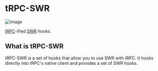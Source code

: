 # tRPC-SWR

![image](https://raw.githubusercontent.com/sachinraja/trpc-swr/main/assets/social.png)

[tRPC](https://trpc.io)-ified [SWR](https://swr.vercel.app) hooks.

## What is tRPC-SWR

tRPC-SWR is a set of hooks that allow you to use SWR with tRPC. It hooks directly into tRPC's native client and provides a set of SWR hooks.
